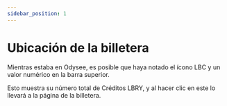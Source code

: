 ---
sidebar_position: 1
---

# Ubicación de la billetera

Mientras estaba en Odysee, es posible que haya notado el ícono LBC y un valor numérico en la barra superior.

Esto muestra su número total de Créditos LBRY, y al hacer clic en este lo llevará a la página de la billetera.